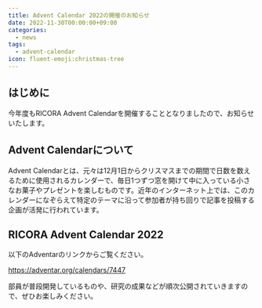 ```yaml
---
title: Advent Calendar 2022の開催のお知らせ
date: 2022-11-30T00:00:00+09:00
categories:
  - news
tags:
  - advent-calendar
icon: fluent-emoji:christmas-tree
---
```


## はじめに

今年度もRICORA Advent Calendarを開催することとなりましたので、お知らせいたします。

## Advent Calendarについて

Advent Calendarとは、元々は12月1日からクリスマスまでの期間で日数を数えるために使用されるカレンダーで、毎日1つずつ窓を開けて中に入っている小さなお菓子やプレゼントを楽しむものです。近年のインターネット上では、このカレンダーになぞらえて特定のテーマに沿って参加者が持ち回りで記事を投稿する企画が活発に行われています。

## RICORA Advent Calendar 2022

以下のAdventarのリンクからご覧ください。

https://adventar.org/calendars/7447

部員が普段開発しているものや、研究の成果などが順次公開されていきますので、ぜひお楽しみください。
